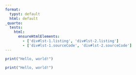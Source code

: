 ```yaml
---
format: 
  typst: default
  html: default
_quarto:
  tests:
    html:
      ensureHtmlElements:
        - ['div#lst-1.listing', 'div#lst-2.listing']
        - ['div#lst-1.sourceCode', 'div#lst-2.sourceCode']
---
```


```{#lst-1 .r filename="asdfoasdf.R" lst-cap="A listing." my-key="value"}
print("Hello, world!")
```


```{#lst-2 .r lst-cap="A listing." my-key="value"}
print("Hello, world!")
```